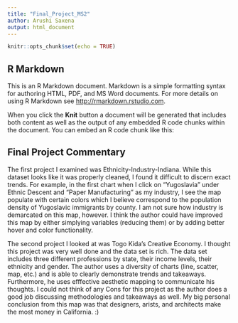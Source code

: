```yaml
---
title: "Final_Project_MS2"
author: Arushi Saxena
output: html_document
---
```


```r
knitr::opts_chunk$set(echo = TRUE)
```

## R Markdown

This is an R Markdown document. Markdown is a simple formatting syntax for authoring HTML, PDF, and MS Word documents. For more details on using R Markdown see <http://rmarkdown.rstudio.com>.

When you click the **Knit** button a document will be generated that includes both content as well as the output of any embedded R code chunks within the document. You can embed an R code chunk like this:

## Final Project Commentary


The first project I examined was Ethnicity-Industry-Indiana. While this dataset looks like it was properly cleaned, I found it difficult to discern exact trends. For example, in the first chart when  I click on "Yugoslavia" under Ethnic Descent and "Paper Manufacturing" as my industry, I see the map populate with certain colors which I believe correspond to the population density of Yugoslavic immigrants by county. I am not sure how industry is demarcated on this map, however. I think the author could have improved this map by either simplying variables (reducing them) or by adding better hover and color functionality.

The second project I looked at was Togo Kida's Creative Economy. I thought this project was very well done and the data set is rich. The data set includes three different professions by state, their income levels, their ethnicity and gender. The author uses a diversity of charts (line, scatter, map, etc.) and is able to clearly demonstrate trends and takeaways. Furthermore, he uses efffective aesthetic mapping to communicate his thoughts. I could not think of any Cons for this project as the author does a good job discussing methodologies and takeaways as well.  My big personal conclusion from this map was that designers, arists, and architects make the most money in California. :) 





